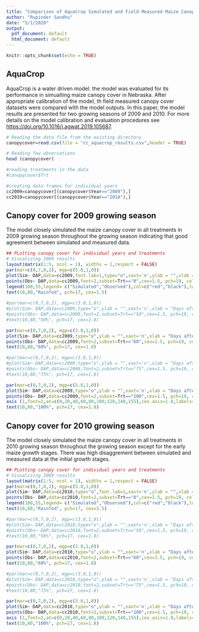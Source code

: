 ---
title: "Comparison of AquaCrop Simulated and Field Measured Maize Canopy Cover"
author: "Rupinder Sandhu"
date: "5/1/2020"
output:
  pdf_document: default
  html_document: default
---

```{r setup, include=FALSE}
knitr::opts_chunk$set(echo = TRUE)
```

## AquaCrop

AquaCrop is a water driven model. the model was evaluated for its performance in simualting maize canopy cover in Nebraska. After appropriate calibration of the model, th field measured canopy cover datasets were compared with the model outputs. In this paper, the model results are presented for two growing seasons of 2009 and 2010. For more details on the model calibration and evaluation procedures see <https://doi.org/10.1016/j.agwat.2019.105687>.



```{r,}
# Reading the data file from the existing directory
canopycover=read.csv(file = "cc_aquacrop_results.csv",header = TRUE) 
```

```{r,}
# Reading few observations
head (canopycover)

#reading treatments in the data
#canopycover$Trt

#creating data frames for individual years
cc2009=canopycover[(canopycover$Year=="2009"),]
cc2010=canopycover[(canopycover$Year=="2010"),]

```

## Canopy cover for 2009 growing season
The model closely simulated the maize canopy cover in all treatments in 2009 growing season throughout the growing season indicating that good agreement between simulated and measured data. 

```{r ,}
## PLotting canopy cover for individual years and treatments
# Visualizing 2009 results 
layout(matrix(1:5, ncol = 1), widths = 1,respect = FALSE)
par(mar=c(0,7,0,2), mgp=c(5.0,1,0))
plot(Sim~ DAP,data=cc2009,font.lab=1,type="o",xaxt='n',ylab = "",xlab = "Days after planting (DAP)",cex.sub=1.2,font=2,xlim=c(0,150),ylim=c(0,105),subset=Trt=="0",cex.axis=1.2,cex=0, lwd=3, col="red")
points(Obs~ DAP,data=cc2009,font=2,subset=Trt=="0",cex=1.5, pch=19, col="black")
legend(100,55,legend= c("Simulated","Observed"),col=c("red","black"),lwd=c(3,NA),bty="n",pch=c(NA,19),cex=1.2)
text(10,80,"Rainfed", pch=17, cex=1.5)
     
#par(mar=c(0,7,0,2), mgp=c(3.0,1,0))
#plot(Sim~ DAP,data=cc2009,type="o",ylab = "",xaxt='n',xlab = "Days after planting (DAP)",cex.sub=1.2,font=2,xlim=c(0,150),ylim=c(0,105),subset=Trt=="50",cex.lab=1.2,cex.axis=1.2,cex=0, lwd=3,pch=1, col="red")
#points(Obs~ DAP,data=cc2009,font=2,subset=Trt=="50",cex=1.5, pch=19, col="black")
#text(10,80,"50%", pch=17, cex=1.8)

par(mar=c(0,7,0,2), mgp=c(3.0,1,0))
plot(Sim~ DAP,data=cc2009,type="o",ylab = "",xaxt='n',xlab = "Days after planting (DAP)",cex.sub=1.2,font=2,xlim=c(0,150),ylim=c(0,105),subset=Trt=="60",cex.lab=1.2,cex.axis=1.2,cex=0, lwd=3,pch=1, col="red")
points(Obs~ DAP,data=cc2009,font=2,subset=Trt=="60",cex=1.5, pch=19, col="black")
text(10,80,"60%", pch=17, cex=1.8)

#par(mar=c(0,7,0,2), mgp=c(3.0,1,0))
#plot(Sim~ DAP,data=cc2009,type="o",ylab = "",xaxt='n',xlab = "Days after planting (DAP)",cex.sub=1.2,font=2,xlim=c(0,150),ylim=c(0,105),subset=Trt=="75",cex.lab=1.2,cex.axis=1.2,cex=0, lwd=3,pch=1, col="red")
#points(Obs~ DAP,data=cc2009,font=2,subset=Trt=="75",cex=1.5, pch=19, col="black")
#text(10,80,"75%", pch=17, cex=1.8)

par(mar=c(0,7,0,2), mgp=c(3.0,1,0))
plot(Sim~ DAP,data=cc2009,type="o",ylab = "",xaxt='n',xlab = "Days after planting (DAP)",cex.sub=1.2,font=2,xlim=c(0,150),ylim=c(0,105),subset=Trt=="100",cex.lab=1.2,cex.axis=1.2,cex=0, lwd=3,pch=1, col="red")
points(Obs~ DAP,data=cc2009,font=2,subset=Trt=="100",cex=1.5, pch=19, col="black")
axis (1,font=2,at=c(0,20,40,60,80,100,120,140,155),cex.axis=1.8,labels=c(0,20,40,60,80,100,120,140,155))
text(10,80,"100%", pch=17, cex=1.8)
```


## Canopy cover for 2010 growing season
The model closely simulated the maize canopy cover in all treatments in 2010 growing season throughout the growing season except for the early maize growth stages. There was high disaggrement between simulated and measured data at the initial growth stages. 

```{r ,}
## PLotting canopy cover for individual years and treatments
# Visualizing 2009 results 
layout(matrix(1:5, ncol = 1), widths = 1,respect = FALSE)
par(mar=c(0,7,0,2), mgp=c(5.0,1,0))
plot(Sim~ DAP,data=cc2010,type="o",font.lab=1,xaxt='n',ylab = "",xlab = "Days after planting (DAP)",cex.sub=1.2,font=2,xlim=c(0,150),ylim=c(0,105),subset=Trt=="0",cex.lab=1.2,cex.axis=1.2,cex=0, lwd=3,pch=1, col="red")
points(Obs~ DAP,data=cc2010,font=2,subset=Trt=="0",cex=1.5, pch=19, col="black")
legend(100,55,legend= c("Simulated","Observed"),col=c("red","black"),lwd=c(3,NA),bty="n",pch=c(NA,19),cex=1.2)
text(10,80,"Rainfed", pch=17, cex=1.5)

#par(mar=c(0,7,0,2), mgp=c(3.0,1,0))
#plot(Sim~ DAP,data=cc2010,type="o",ylab = "",xaxt='n',xlab = "Days after planting (DAP)",cex.sub=1.2,font=2,xlim=c(0,150),ylim=c(0,105),subset=Trt=="50",cex.lab=1.2,cex.axis=1.2,cex=0, lwd=3,pch=1, col="red")
#points(Obs~ DAP,data=cc2010,font=2,subset=Trt=="50",cex=1.5, pch=19, col="black")
#text(10,80,"50%", pch=17, cex=1.8)

par(mar=c(0,7,0,2), mgp=c(3.0,1,0))
plot(Sim~ DAP,data=cc2010,type="o",ylab = "",xaxt='n',xlab = "Days after planting (DAP)",cex.sub=1.2,font=2,xlim=c(0,150),ylim=c(0,105),subset=Trt=="60",cex.lab=1.2,cex.axis=1.2,cex=0, lwd=3,pch=1, col="red")
points(Obs~ DAP,data=cc2010,font=2,subset=Trt=="60",cex=1.5, pch=19, col="black")
text(10,80,"60%", pch=17, cex=1.8)

#par(mar=c(0,7,0,2), mgp=c(3.0,1,0))
#plot(Sim~ DAP,data=cc2010,type="o",ylab = "",xaxt='n',xlab = "Days after planting (DAP)",cex.sub=1.2,font=2,xlim=c(0,150),ylim=c(0,105),subset=Trt=="75",cex.lab=1.2,cex.axis=1.2,cex=0, lwd=3,pch=1, col="red")
#points(Obs~ DAP,data=cc2010,font=2,subset=Trt=="75",cex=1.5, pch=19, col="black")
#text(10,80,"75%", pch=17, cex=1.8)

par(mar=c(0,7,0,2), mgp=c(3.0,1,0))
plot(Sim~ DAP,data=cc2010,type="o",ylab = "",xaxt='n',xlab = "Days after planting (DAP)",cex.sub=1.2,font=2,xlim=c(0,150),ylim=c(0,105),subset=Trt=="100",cex.lab=1.2,cex.axis=1.2,cex=0, lwd=3,pch=1, col="red")
points(Obs~ DAP,data=cc2010,font=2,subset=Trt=="100",cex=1.5, pch=19, col="black")
axis (1,font=2,at=c(0,20,40,60,80,100,120,140,155),cex.axis=1.8,labels=c(0,20,40,60,80,100,120,140,155))
text(10,80,"100%", pch=17, cex=1.8)
```


 
